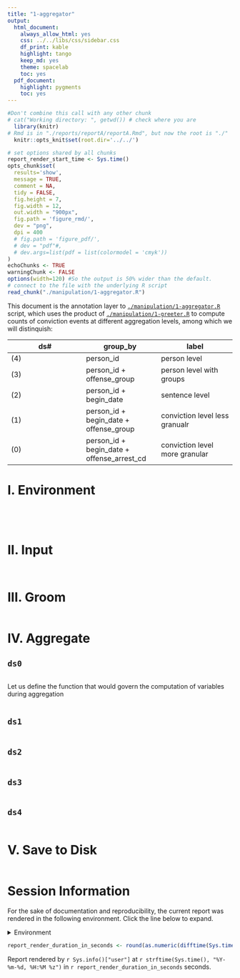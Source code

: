 ```yaml
---
title: "1-aggregator"
output:
  html_document:
    always_allow_html: yes
    css: ../../libs/css/sidebar.css
    df_print: kable
    highlight: tango
    keep_md: yes
    theme: spacelab
    toc: yes
  pdf_document: 
    highlight: pygments
    toc: yes
---
```


<!-- These two chunks should be added in the beginning of every .Rmd that you want to source an .R script -->
<!--  The 1st mandatory chunck  -->
<!--  Set the working directory to the repository's base directory -->
```r
#Don't combine this call with any other chunk 
# cat("Working directory: ", getwd()) # check where you are
  library(knitr)
# Rmd is in "./reports/reportA/reportA.Rmd", but now the root is "./"
  knitr::opts_knit$set(root.dir='../../') 
```

<!--  The 2nd mandatory chunck  -->
<!-- Set the report-wide options, and point to the external code file. -->
```r
# set options shared by all chunks
report_render_start_time <- Sys.time()
opts_chunk$set(
  results='show', 
  message = TRUE,
  comment = NA, 
  tidy = FALSE,
  fig.height = 7, 
  fig.width = 12, 
  out.width = "900px",
  fig.path = 'figure_rmd/',     
  dev = "png",
  dpi = 400
  # fig.path = 'figure_pdf/',     
  # dev = "pdf"#,
  # dev.args=list(pdf = list(colormodel = 'cmyk'))
)
echoChunks <- TRUE
warningChunk <- FALSE
options(width=120) #So the output is 50% wider than the default.
# connect to the file with the underlying R script  
read_chunk("./manipulation/1-aggregator.R") 
```


This document is the annotation layer to [`./manipulation/1-aggregator.R`][path_aggregator] script, which uses the product of  [`./manipulation/1-greeter.R`][path_greeter] to compute counts of conviction events at different aggregation levels, among which we will  distinquish:

|  ds# | group_by  |  label|
|---|---|---|
|(4)  |person_id                                   |person     level                |  
|(3)  |person_id +              offense_group      |person     level with groups    |  
|(2)  |person_id + begin_date                      |sentence   level                |  
|(1)  |person_id + begin_date + offense_group      |conviction level  less granualr |  
|(0)  |person_id + begin_date + offense_arrest_cd  |conviction level  more granular|  


[path_greeter]:https://github.com/dss-hmi/drug-recedivism-2019/blob/master/manipulation/0-greeter.R
[path_aggregator]:https://github.com/dss-hmi/drug-recedivism-2019/blob/master/manipulation/1-aggregator.R

# I. Environment

<!-- Load 'sourced' R files.  Suppress the output when loading packages. --> 
```r
```


<!-- Load the sources.  Suppress the output when loading sources. --> 
```r
```


<!-- Load any Global functions and variables declared in the R file.  Suppress the output. --> 
```r
```

<!-- Declare any global functions specific to a Rmd output.  Suppress the output. --> 
```r
```

# II. Input
<!-- Load the datasets.   -->
```r
```

<!-- Inspect the datasets.   -->
```r
```

# III. Groom
<!-- Tweak the datasets.   -->
```r
```

# IV. Aggregate

## `ds0`
```r
```

Let us define the function that would govern the computation of variables during aggregation
```r
```

## `ds1`
```r
```

## `ds2`
```r
```

## `ds3`
```r
```

## `ds4`
```r
```




# V. Save to Disk

```r
```



Session Information {#session-info}
===========================================================================

For the sake of documentation and reproducibility, the current report was rendered in the following environment.  Click the line below to expand.

<details>
  <summary>Environment <span class="glyphicon glyphicon-plus-sign"></span></summary>
```r
if( requireNamespace("devtools", quietly = TRUE) ) {
  devtools::session_info()
} else {
  sessionInfo()
}
```
</details>

```r
report_render_duration_in_seconds <- round(as.numeric(difftime(Sys.time(), report_render_start_time, units="secs")))
```

Report rendered by `r Sys.info()["user"]` at `r strftime(Sys.time(), "%Y-%m-%d, %H:%M %z")` in `r report_render_duration_in_seconds` seconds.



